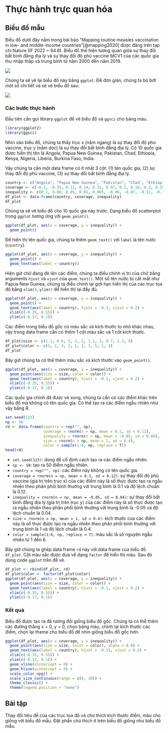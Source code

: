 # Thực hành trực quan hóa

## Biểu đồ mẫu

Biểu đồ dưới đây nằm trong bài báo "Mapping routine measles vaccination in low- and middle-income countries"[@mapping2020] được đăng trên tạp chí Nature (IF 2022 = 64.8). Biểu đồ thể hiện tương quan giữa sự thay đổi bất bình đẳng địa lý và sự thay đổi độ phủ vaccine MCV1 của các quốc gia thu nhập thấp và trung bình từ năm 2000 đến năm 2019.

![](img/viz/nature-comm.webp)

Chúng ta sẽ vẽ lại biểu đồ này bằng `ggplot`. Để đơn giản, chúng ta bỏ bớt một số chi tiết và sẽ vẽ biểu đồ sau:

![](img/viz/nature-comm-simple.png)

### Các bước thực hành

Đầu tiên cần gọi library `ggplot` để vẽ biểu đồ và `ggsci` cho bảng màu.

```r
library(ggplot2)
library(ggsci)
```

Nhìn vào biểu đồ, chúng ta thấy trục x (nằm ngang) là sự thay đổi độ phủ vaccine, trục y (nằm dọc) là sự thay đổi bất bình đẳng địa lý. Có 10 quốc gia được hiển thị tên là Angola, Papua New Guinea, Pakistan, Chad, Ethiopia, Kenya, Nigeria, Liberia, Burkina Faso, India.

Vậy chúng ta cần một data frame có ít nhất 3 cột: (1) tên quốc gia, (2) sự thay đổi độ phủ vaccine, (3) sự thay đổi bất bình đẳng địa lý.

```r
country <- c("Angola", "Papua New Guinea", "Pakistan", "Chad", "Ethiopia", "Kenya", "Nigeria", "Liberia", "Burkina Faso", "India")
coverage <- c(-0.1, -0.35, 0.12, 0.14, 0.32, 0.07, 0.2, 0.18, 0.3, 0.35)
inequality <- c(0.1, 0.08, 0.05, 0.01, 0.005, -0.06, -0.07, -0.11, -0.13, -0.16)
df_plot <- data.frame(country, coverage, inequality)
df_plot
```

Chúng ta sẽ vẽ biểu đồ cho 10 quốc gia này trước. Dạng biểu đồ scatterplot trong `ggplot` tương ứng với `geom_point()`.

```r
ggplot(df_plot, aes(x = coverage, y = inequality)) +
  geom_point()
```

Để hiển thị tên quốc gia, chúng ta thêm `geom_text()` với `label` là tên nước (`country`).

```r
ggplot(df_plot, aes(x = coverage, y = inequality)) +
  geom_point() +
  geom_text(aes(label = country))
```

Hiện giờ chữ đang đè lên các điểm, chúng ta điều chỉnh vị trí của chữ bằng arguments `hjust` và `vjust` của `geom_text()`. Một số tên nước bị cắt mất như Papua New Guinea, chúng ta điều chỉnh lại giới hạn hiển thị của các trục tọa độ bằng `xlim()`, `ylim()` để hiển thị lại đầy đủ.

```r
ggplot(df_plot, aes(x = coverage, y = inequality)) +
  geom_point() +
  geom_text(aes(label = country), hjust = -0.1, vjust = 0.2) +
  xlim(c(-0.35, 0.55)) +
  ylim(c(-0.17, 0.1))
```

Các điểm trong biểu đồ gốc có màu sắc và kích thước to nhỏ khác nhau, vậy trong data frame cần có thêm 1 cột màu sắc và 1 cột kích thước.

```r
df_plot$size <- c(1.1, 0.6, 3, 1, 2, 1.1, 3, 0.7, 1.1, 8)
df_plot$color <- c(1, 2, 3, 1, 1, 1, 1, 1, 1, 3)
df_plot
```

Bây giờ chúng ta có thể thêm màu sắc và kích thước vào `geom_point()`.

```r
ggplot(df_plot, aes(x = coverage, y = inequality)) +
  geom_point(aes(size = size, color = color)) +
  geom_text(aes(label = country), hjust = -0.1, vjust = 0.2) +
  xlim(c(-0.35, 0.55)) +
  ylim(c(-0.17, 0.1))
```

Các quốc gia chính đã được vẽ xong, chúng ta cần có các điểm khác trên biểu đồ mà không có tên quốc gia. Có thể tạo ra các điểm ngẫu nhiên như vậy bằng R.

```r
set.seed(123)
np <- 50
rd <- data.frame(country = rep("", np),
                 coverage = rnorm(n = np, mean = 0.1, sd = 0.12),
                 inequality = rnorm(n = np, mean = -0.05, sd = 0.04),
                 size = rnorm(n = np, mean = 1, sd = 0.4),
                 color = sample(1:6, np, replace = T))
head(rd)
```

- `set.seed(123)`: dùng để cố định cách tạo ra các điểm ngẫu nhiên.
- `np <- 50`: tạo ra 50 điểm ngẫu nhiên.
- `country = rep("", np)`: các điểm này không có tên quốc gia.
- `coverage = rnorm(n = np, mean = 0.1, sd = 0.12)`: sự thay đổi độ phủ vaccine (giá trị trên trục x) của các điểm này là số thực được tạo ra ngẫu nhiên theo phân phối bình thường với trung bình là 0.1 và độ lệch chuẩn là 0.12.
- `inequality = rnorm(n = np, mean = -0.05, sd = 0.04)`: sự thay đổi bất bình đẳng địa lý (giá trị trên trục y) của các điểm này là số thực được tạo ra ngẫu nhiên theo phân phối bình thường với trung bình là -0.05 và độ lệch chuẩn là 0.04.
- `size = rnorm(n = np, mean = 1, sd = 0.4)`: kích thước của các điểm này là số thực được tạo ra ngẫu nhiên theo phân phối bình thường với trung bình là 1 và độ lệch chuẩn là 0.4.
- `color = sample(1:6, np, replace = T)`: màu sắc là số nguyên ngẫu nhiên từ 1 đến 6.

Bây giờ chúng ta ghép data frame `rd` này với data frame của biểu đồ `df_plot`. Cột màu sắc được đưa về dạng `factor` để hiển thị màu. Sau đó dùng code `ggplot` trên để vẽ.

```r
df_plot <- rbind(df_plot, rd)
df_plot$color <- factor(df_plot$color)
ggplot(df_plot, aes(x = coverage, y = inequality)) +
  geom_point(aes(size = size, color = color)) +
  geom_text(aes(label = country), hjust = -0.1, vjust = 0.2) +
  xlim(c(-0.35, 0.55)) +
  ylim(c(-0.17, 0.1))
```

### Kết quả

Biểu đồ được tạo ra đã tương đối giống biểu đồ gốc. Chúng ta có thể thêm các đường thẳng x = 0, y = 0, chọn bảng màu, chỉnh lại kích thước các điểm, chọn lại theme cho biểu đồ để nhìn giống biểu đồ gốc hơn.

```r
ggplot(df_plot, aes(x = coverage, y = inequality)) +
  geom_point(aes(size = size, color = color), alpha = 0.8) +
  geom_text(aes(label = country), hjust = -0.15, vjust = 0.2) +
  xlim(c(-0.35, 0.55)) +
  ylim(c(-0.17, 0.1)) +
  geom_vline(xintercept = 0) +
  geom_hline(yintercept = 0) +
  scale_color_npg() +
  scale_size_continuous(range = c(0, 10)) +
  theme_classic() +
  theme(legend.position = "none")
```

::: {.callout-note}

# Bài tập

Thay đổi tiêu đề của các trục tọa độ và chú thích kích thước điểm, màu cho giống với biểu đồ mẫu. Đặt phần chú thích ở trên biểu đồ giống như biểu đồ mẫu.

:::